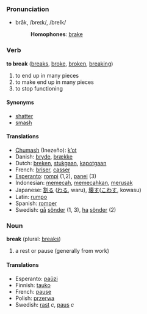 ===Pronunciation===
*brāk, /breɪk/, /breIk/
*:'''Homophones''': [[brake]]

=== Verb ===
'''to break''' ([[breaks]], [[broke]], [[broken]], [[breaking]])

# to end up in many pieces
# to make end up in many pieces
# to stop functioning

==== Synonyms ====
*[[shatter]]
*[[smash]]

==== Translations ====
*[[Chumash]] (Inezeño): [[kʼot]]
*Danish: [[bryde]], [[brække]]
*Dutch: [[breken]], [[stukgaan]], [[kapotgaan]]
*French: [[briser]], [[casser]]
*[[Esperanto]]: [[rompi]] (1,2), [[panei]] (3)
*Indonesian: [[pecah|memecah]], [[pecah|memecahkan]], [[rusak|merusak]]
*Japanese: [[割る]] ([[わる]], waru), [[壊す]]([[こわす]], kowasu)
*Latin: [[rumpo]]
*Spanish: [[romper]]
*Swedish: [[gå]] [[sönder]] (1, 3), [[ha]] [[sönder]] (2)

=== Noun ===
'''break''' (plural: [[breaks]])

# a rest or pause (generally from work)

==== Translations ====
*Esperanto: [[paŭzi]]
*Finnish: [[tauko]]
*French: [[pause]]
*Polish: [[przerwa]]
*Swedish: [[rast]] ''c'', [[paus]] ''c''